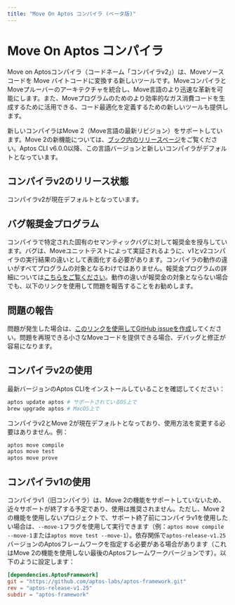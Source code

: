```yaml
---
title: "Move On Aptos コンパイラ (ベータ版)"
---
```


# Move On Aptos コンパイラ

Move on Aptosコンパイラ（コードネーム「コンパイラv2」）は、Moveソースコードを Move バイトコードに変換する新しいツールです。MoveコンパイラとMoveプルーバーのアーキテクチャを統合し、Move言語のより迅速な革新を可能にします。また、Moveプログラムのためのより効率的なガス消費コードを生成するために活用できる、コード最適化を定義するための新しいツールも提供します。

新しいコンパイラはMove 2（Move言語の最新リビジョン）をサポートしています。Move 2の新機能については、[ブック内のリリースページ](book/move-2.mdx)をご覧ください。Aptos CLI v6.0.0以降、この言語バージョンと新しいコンパイラがデフォルトとなっています。

## コンパイラv2のリリース状態

コンパイラv2が現在デフォルトとなっています。

## バグ報奨金プログラム

コンパイラで特定された固有のセマンティックバグに対して報奨金を授与しています。バグは、Moveユニットテストによって実証されるように、v1とv2コンパイラの実行結果の違いとして表面化する必要があります。コンパイラの動作の違いがすべてプログラムの対象となるわけではありません。報奨金プログラムの詳細については[こちらをご覧ください](https://hackenproof.com/programs/move-on-aptos-compiler)。動作の違いが報奨金の対象とならない場合でも、以下のリンクを使用して問題を報告することをお勧めします。

## 問題の報告

問題が発生した場合は、[このリンクを使用してGitHub issueを作成](https://github.com/aptos-labs/aptos-core/issues/new?title=[compiler-v2]%20%3CPLEASE%20NAME%20IT%3E&body=%3CPLEASE%20DESCRIBE%20IT%3E&labels=compiler-v2&projects=aptos-labs/16)してください。問題を再現できる小さなMoveコードを提供できる場合、デバッグと修正が容易になります。

## コンパイラv2の使用

最新バージョンのAptos CLIをインストールしていることを確認してください：

```bash filename="Terminal"
aptos update aptos # サポートされているOS上で
brew upgrade aptos # MacOS上で
```

コンパイラv2とMove 2が現在デフォルトとなっており、使用方法を変更する必要はありません。例：

```bash filename="Terminal"
aptos move compile
aptos move test
aptos move prove
```

## コンパイラv1の使用

コンパイラv1（旧コンパイラ）は、Move 2の機能をサポートしていないため、近々サポートが終了する予定であり、使用は推奨されません。ただし、Move 2の機能を使用しないプロジェクトで、サポート終了前にコンパイラv1を使用したい場合は、`--move-1`フラグを使用して実行できます（例：`aptos move compile --move-1`または`aptos move test --move-1`）。依存関係で`aptos-release-v1.25`バージョンのAptosフレームワークを指定する必要がある場合があります（これはMove 2の機能を使用しない最後のAptosフレームワークバージョンです）。以下のように設定します：

```toml filename="Move.toml"
[dependencies.AptosFramework]
git = "https://github.com/aptos-labs/aptos-framework.git"
rev = "aptos-release-v1.25"
subdir = "aptos-framework"
```
